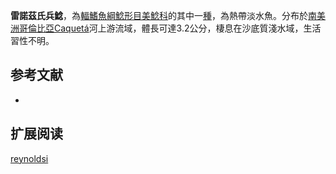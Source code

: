 {{Speciesbox
| name = 雷諾茲氏兵鯰
| image =  
| image_width = 250px
| image_caption = 
| status = NE
| status_system = IUCN3.1
| genus = Corydoras
| species = reynoldsi
| authority = [[Myers_&_Weitzman|Myers & Weitzman]], 1960
| synonyms = 
}}

'''雷諾茲氏兵鯰'''，為[[輻鰭魚綱|輻鰭魚綱]][[鯰形目|鯰形目]][[美鯰科|美鯰科]]的其中一[[種|種]]，為熱帶淡水魚。分布於[[南美洲|南美洲]][[哥倫比亞|哥倫比亞]]Caquetá河上游流域，體長可達3.2公分，棲息在沙底質淺水域，生活習性不明。

==参考文献==
*{{FishBase_species|genus=Corydoras|species=reynoldsi|year=2014|month=11}}

== 扩展阅读 ==
{{refbegin}}
{{wikispecies-inline|Corydoras reynoldsi|雷諾茲氏兵鯰}}
{{refend}}
{{Taxonbar|from=Q6429815}}

[[Category:兵鯰屬|reynoldsi]]